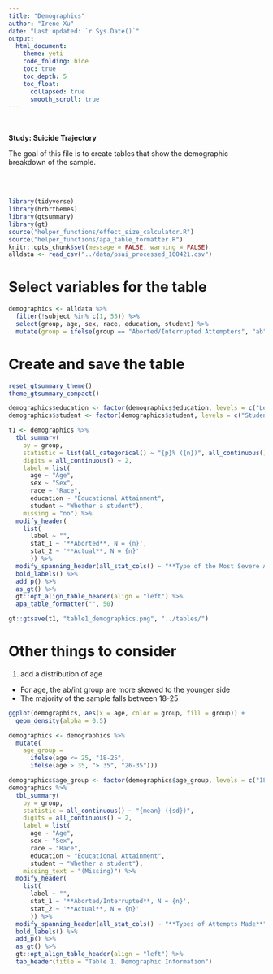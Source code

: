 ```yaml
---
title: "Demographics"
author: "Irene Xu"
date: "Last updated: `r Sys.Date()`"
output:
  html_document:
    theme: yeti
    code_folding: hide
    toc: true
    toc_depth: 5
    toc_float:
      collapsed: true
      smooth_scroll: true
---
```

<br/>

**Study: Suicide Trajectory**    

The goal of this file is to create tables that show the demographic breakdown of the sample.

<br/>
<br/>
```r
library(tidyverse)
library(hrbrthemes)
library(gtsummary)
library(gt)
source("helper_functions/effect_size_calculator.R")
source("helper_functions/apa_table_formatter.R")
knitr::opts_chunk$set(message = FALSE, warning = FALSE)
alldata <- read_csv("../data/psai_processed_100421.csv")
```

# Select variables for the table
```r
demographics <- alldata %>%
  filter(!subject %in% c(1, 55)) %>%
  select(group, age, sex, race, education, student) %>%
  mutate(group = ifelse(group == "Aborted/Interrupted Attempters", "ab", "at"))
```

# Create and save the table
```r
reset_gtsummary_theme()
theme_gtsummary_compact()

demographics$education <- factor(demographics$education, levels = c("Less than high school", "High school graduate", "1-3 years of college", "College graduate", "Professional degree"))
demographics$student <- factor(demographics$student, levels = c("Student", "Not a student"))

t1 <- demographics %>% 
  tbl_summary(
    by = group,    
    statistic = list(all_categorical() ~ "{p}% ({n})", all_continuous() ~ "{mean} ({sd})"),
    digits = all_continuous() ~ 2,
    label = list(
      age ~ "Age",
      sex ~ "Sex",
      race ~ "Race",
      education ~ "Educational Attainment",
      student ~ "Whether a student"),
    missing = "no") %>%
  modify_header(
    list(
      label ~ "",
      stat_1 ~ '**Aborted**, N = {n}',
      stat_2 ~ '**Actual**, N = {n}'
      )) %>%
  modify_spanning_header(all_stat_cols() ~ "**Type of the Most Severe Attempt**") %>%
  bold_labels() %>%
  add_p() %>%
  as_gt() %>%
  gt::opt_align_table_header(align = "left") %>%
  apa_table_formatter("", 50)

gt::gtsave(t1, "table1_demographics.png", "../tables/")
```

# Other things to consider
1. add a distribution of age  
* For age, the ab/int group are more skewed to the younger side
* The majority of the sample falls between 18-25
```r
ggplot(demographics, aes(x = age, color = group, fill = group)) + 
  geom_density(alpha = 0.5)
```

```r
demographics <- demographics %>%
  mutate(
    age_group = 
      ifelse(age <= 25, "18-25",
      ifelse(age > 35, "> 35", "26-35")))

demographics$age_group <- factor(demographics$age_group, levels = c("18-25", "26-35", "> 35"))
demographics %>% 
  tbl_summary(
    by = group,    
    statistic = all_continuous() ~ "{mean} ({sd})",
    digits = all_continuous() ~ 2,
    label = list(
      age ~ "Age",
      sex ~ "Sex",
      race ~ "Race",
      education ~ "Educational Attainment",
      student ~ "Whether a student"),
    missing_text = "(Missing)") %>%
  modify_header(
    list(
      label ~ "",
      stat_1 ~ '**Aborted/Interrupted**, N = {n}',
      stat_2 ~ '**Actual**, N = {n}'
      )) %>%
  modify_spanning_header(all_stat_cols() ~ "**Types of Attempts Made**") %>%
  bold_labels() %>%
  add_p() %>%
  as_gt() %>%
  gt::opt_align_table_header(align = "left") %>%
  tab_header(title = "Table 1. Demographic Information")
```
